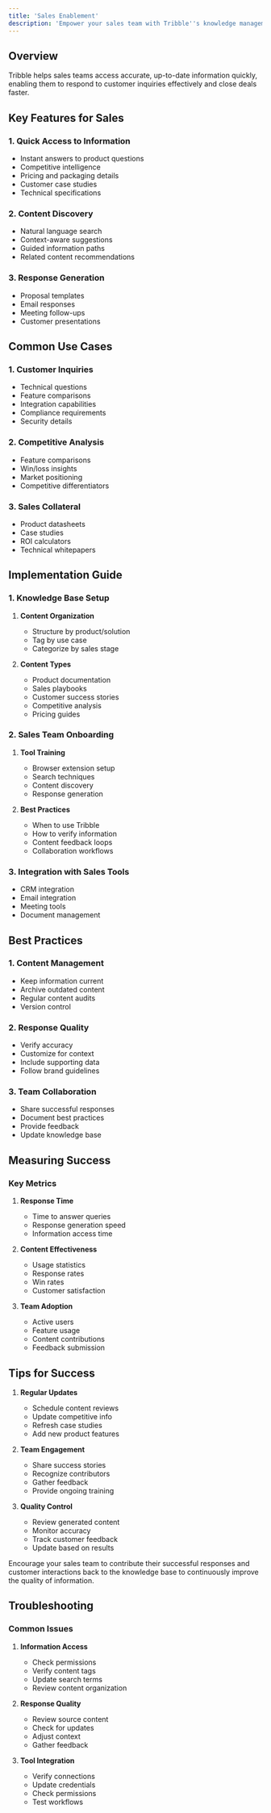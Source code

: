 ```yaml
---
title: 'Sales Enablement'
description: 'Empower your sales team with Tribble''s knowledge management capabilities'
---
```


## Overview

Tribble helps sales teams access accurate, up-to-date information quickly, enabling them to respond to customer inquiries effectively and close deals faster.

## Key Features for Sales

### 1. Quick Access to Information
- Instant answers to product questions
- Competitive intelligence
- Pricing and packaging details
- Customer case studies
- Technical specifications

### 2. Content Discovery
- Natural language search
- Context-aware suggestions
- Guided information paths
- Related content recommendations

### 3. Response Generation
- Proposal templates
- Email responses
- Meeting follow-ups
- Customer presentations

## Common Use Cases

### 1. Customer Inquiries
- Technical questions
- Feature comparisons
- Integration capabilities
- Compliance requirements
- Security details

### 2. Competitive Analysis
- Feature comparisons
- Win/loss insights
- Market positioning
- Competitive differentiators

### 3. Sales Collateral
- Product datasheets
- Case studies
- ROI calculators
- Technical whitepapers

## Implementation Guide

### 1. Knowledge Base Setup
1. **Content Organization**
   - Structure by product/solution
   - Tag by use case
   - Categorize by sales stage

2. **Content Types**
   - Product documentation
   - Sales playbooks
   - Customer success stories
   - Competitive analysis
   - Pricing guides

### 2. Sales Team Onboarding
1. **Tool Training**
   - Browser extension setup
   - Search techniques
   - Content discovery
   - Response generation

2. **Best Practices**
   - When to use Tribble
   - How to verify information
   - Content feedback loops
   - Collaboration workflows

### 3. Integration with Sales Tools
- CRM integration
- Email integration
- Meeting tools
- Document management

## Best Practices

### 1. Content Management
- Keep information current
- Archive outdated content
- Regular content audits
- Version control

### 2. Response Quality
- Verify accuracy
- Customize for context
- Include supporting data
- Follow brand guidelines

### 3. Team Collaboration
- Share successful responses
- Document best practices
- Provide feedback
- Update knowledge base

## Measuring Success

### Key Metrics
1. **Response Time**
   - Time to answer queries
   - Response generation speed
   - Information access time

2. **Content Effectiveness**
   - Usage statistics
   - Response rates
   - Win rates
   - Customer satisfaction

3. **Team Adoption**
   - Active users
   - Feature usage
   - Content contributions
   - Feedback submission

## Tips for Success

1. **Regular Updates**
   - Schedule content reviews
   - Update competitive info
   - Refresh case studies
   - Add new product features

2. **Team Engagement**
   - Share success stories
   - Recognize contributors
   - Gather feedback
   - Provide ongoing training

3. **Quality Control**
   - Review generated content
   - Monitor accuracy
   - Track customer feedback
   - Update based on results

<Note>
Encourage your sales team to contribute their successful responses and customer interactions back to the knowledge base to continuously improve the quality of information.
</Note>

## Troubleshooting

### Common Issues

1. **Information Access**
   - Check permissions
   - Verify content tags
   - Update search terms
   - Review content organization

2. **Response Quality**
   - Review source content
   - Check for updates
   - Adjust context
   - Gather feedback

3. **Tool Integration**
   - Verify connections
   - Update credentials
   - Check permissions
   - Test workflows 